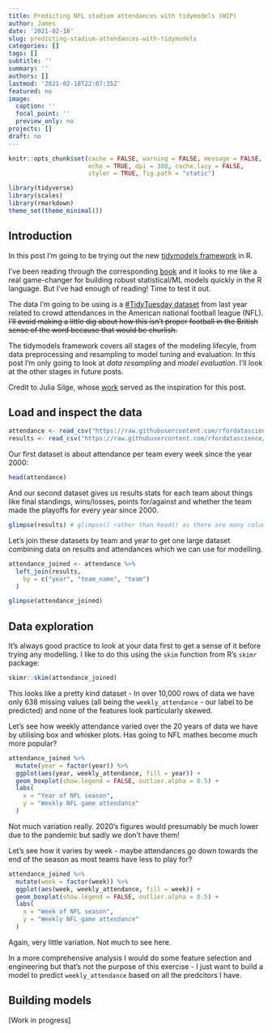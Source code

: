 ```yaml
---
title: Predicting NFL stadium attendances with tidymodels (WIP)
author: James
date: '2021-02-18'
slug: predicting-stadium-attendances-with-tidymodels
categories: []
tags: []
subtitle: ''
summary: ''
authors: []
lastmod: '2021-02-18T22:07:35Z'
featured: no
image:
  caption: ''
  focal_point: ''
  preview_only: no
projects: []
draft: no
---
```



```r
knitr::opts_chunk$set(cache = FALSE, warning = FALSE, message = FALSE,
                      echo = TRUE, dpi = 300, cache.lazy = FALSE,
                      styler = TRUE, fig.path = "static")

library(tidyverse)
library(scales)
library(rmarkdown)
theme_set(theme_minimal())
```

## Introduction

In this post I'm going to be trying out the new [tidymodels framework ](https://www.tidymodels.org/) in R.

I've been reading through the corresponding [book](https://www.tmwr.org/) and it looks to me like a real game-changer for building robust statistical/ML models quickly in the R language. But I've had enough of reading! Time to test it out.

The data I'm going to be using is a [#TidyTuesday dataset](https://github.com/rfordatascience/tidytuesday) from last year related to crowd attendances in the American national football league (NFL). ~~I'll avoid making a little dig about how this isn't proper football in the British sense of the word because that would be churlish.~~ 

The tidymodels framework covers all stages of the modeling lifecyle, from data preprocessing and resampling to model tuning and evaluation. In this post I'm only going to look at *data resampling* and *model evaluation*. I'll look at the other stages in future posts.

Credit to Julia Silge, whose [work](https://juliasilge.com/blog/intro-tidymodels/) served as the inspiration for this post.


## Load and inspect the data

```r
attendance <- read_csv("https://raw.githubusercontent.com/rfordatascience/tidytuesday/master/data/2020/2020-02-04/attendance.csv")
results <- read_csv("https://raw.githubusercontent.com/rfordatascience/tidytuesday/master/data/2020/2020-02-04/standings.csv")
```


Our first dataset is about attendance per team every week since the year 2000:

```r
head(attendance)
```

And our second dataset gives us results stats for each team about things like final standings, wins/losses, points for/against and whether the team made the playoffs for every year since 2000. 

```r
glimpse(results) # glimpse() rather than head() as there are many columns
```

Let's join these datasets by team and year to get one large dataset combining data on results and attendances which we can use for modelling.

```r
attendance_joined <- attendance %>%
  left_join(results,
    by = c("year", "team_name", "team")
  )

glimpse(attendance_joined)
```

## Data exploration

It's always good practice to look at your data first to get a sense of it before trying any modelling. I like to do this using the `skim` function from R's `skimr` package:

```r
skimr::skim(attendance_joined)
```

This looks like a pretty kind dataset - In over 10,000 rows of data we have only 638 missing values (all being the `weekly_attendance` - our label to be predicted) and none of the features look particularly skewed. 

Let's see how weekly attendance varied over the 20 years of data we have by utilising box and whisker plots. Has going to NFL mathes become much more popular?

```r
attendance_joined %>%
  mutate(year = factor(year)) %>%
  ggplot(aes(year, weekly_attendance, fill = year)) +
  geom_boxplot(show.legend = FALSE, outlier.alpha = 0.5) +
  labs(
    x = "Year of NFL season",
    y = "Weekly NFL game attendance"
  )
```

Not much variation really. 2020's figures would presumably be much lower due to the pandemic but sadly we don't have them!

Let's see how it varies by week - maybe attendances go down towards the end of the season as most teams have less to play for?

```r
attendance_joined %>%
  mutate(week = factor(week)) %>%
  ggplot(aes(week, weekly_attendance, fill = week)) +
  geom_boxplot(show.legend = FALSE, outlier.alpha = 0.5) +
  labs(
    x = "Week of NFL season",
    y = "Weekly NFL game attendance"
  )
```

Again, very little variation. Not much to see here.

In a more comprehensive analysis I would do some feature selection and engineering but that's not the purpose of this exercise - I just want to build a model to predict `weekly_attendance` based on all the predcitors I have.


## Building models

[Work in progress]





